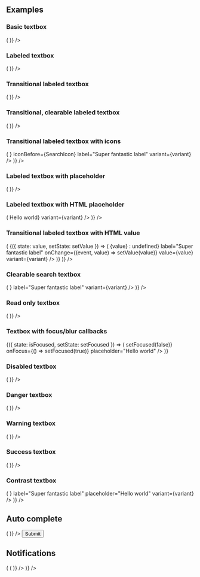 
<PageTitle src="components/Form/Textbox" title="Textbox" />
<Subtitle />
<Description />
<Primary />
<ArgsTable story={PRIMARY_STORY} />
<Stories />

## Examples

### Basic textbox

<Canvas>
  <Looper
    list={variants}
    render={variant => (
      <Rhythm grouped py={3}>
        <FormComponentDemo initialValue="Hello world" property="value" type="textbox">
          <Textbox variant={variant} />
        </FormComponentDemo>
      </Rhythm>
    )}
  />
</Canvas>

### Labeled textbox

<Canvas>
  <Looper
    list={variants}
    render={variant => (
      <Rhythm grouped py={3}>
        <FormComponentDemo initialValue="Hello world" property="value" type="textbox">
          <Textbox label="Super fantastic label" variant={variant} />
        </FormComponentDemo>
      </Rhythm>
    )}
  />
</Canvas>

### Transitional labeled textbox

<Canvas>
  <Looper
    list={variants}
    render={variant => (
      <Rhythm grouped py={3}>
        <FormComponentDemo property="value" type="textbox">
          <Textbox transitional label="Super fantastic label" variant={variant} />
        </FormComponentDemo>
      </Rhythm>
    )}
  />
</Canvas>

### Transitional, clearable labeled textbox

<Canvas>
  <Looper
    list={variants}
    render={variant => (
      <Rhythm grouped py={3}>
        <FormComponentDemo property="value" type="textbox">
          <Textbox clearable transitional label="Super fantastic label" variant={variant} />
        </FormComponentDemo>
      </Rhythm>
    )}
  />
</Canvas>

### Transitional labeled textbox with icons

<Canvas>
  <Looper
    list={variants}
    render={variant => (
      <Rhythm grouped py={3}>
        <FormComponentDemo property="value" type="textbox">
          <Textbox
            transitional
            iconAfter={<SpinnerIcon size={14} />}
            iconBefore={SearchIcon}
            label="Super fantastic label"
            variant={variant}
          />
        </FormComponentDemo>
      </Rhythm>
    )}
  />
</Canvas>

### Labeled textbox with placeholder

<Canvas>
  <Looper
    list={variants}
    render={variant => (
      <Rhythm grouped py={3}>
        <FormComponentDemo property="value" type="textbox">
          <Textbox label="Super fantastic label" placeholder="Hello world" variant={variant} />
        </FormComponentDemo>
      </Rhythm>
    )}
  />
</Canvas>

### Labeled textbox with HTML placeholder

<Canvas>
  <Looper
    list={variants}
    render={variant => (
      <Rhythm grouped py={3}>
        <FormComponentDemo property="value" type="textbox">
          <Textbox label="Super fantastic label" placeholder={<i>Hello world</i>} variant={variant} />
        </FormComponentDemo>
      </Rhythm>
    )}
  />
</Canvas>

### Transitional labeled textbox with HTML value

<Canvas>
  <Looper
    list={variants}
    render={variant => (
      <StateWrapper key={variant}>
        {({ state: value, setState: setValue }) => (
          <Rhythm grouped py={3} style={{ maxWidth: 400 }}>
            <Textbox
              alwaysUseFormatting
              clearable
              transitional
              formattedValue={value ? <i>{value}</i> : undefined}
              label="Super fantastic label"
              onChange={(event, value) => setValue(value)}
              value={value}
              variant={variant}
            />
          </Rhythm>
        )}
      </StateWrapper>
    )}
  />
</Canvas>

### Clearable search textbox

<Canvas>
  <Looper
    list={variants}
    render={variant => (
      <Rhythm grouped py={3}>
        <FormComponentDemo initialValue="Hello world" property="value" type="textbox">
          <Textbox clearable transitional iconBefore={<SearchIcon />} label="Super fantastic label" variant={variant} />
        </FormComponentDemo>
      </Rhythm>
    )}
  />
</Canvas>

### Read only textbox

<Canvas>
  <Looper
    list={variants}
    render={variant => (
      <Rhythm grouped py={3}>
        <FormComponentDemo initialValue="Hello world" property="value" type="textbox">
          <Textbox readOnly label="Super fantastic label" variant={variant} />
        </FormComponentDemo>
      </Rhythm>
    )}
  />
</Canvas>

### Textbox with focus/blur callbacks

<Canvas>
  <StateWrapper initialState={false}>
    {({ state: isFocused, setState: setFocused }) => (
      <FormComponentDemo property="value" type="textbox">
        <Textbox
          label={isFocused ? 'Focused label' : 'Blurred label'}
          onBlur={() => setFocused(false)}
          onFocus={() => setFocused(true)}
          placeholder="Hello world"
        />
      </FormComponentDemo>
    )}
  </StateWrapper>
</Canvas>

### Disabled textbox

<Canvas>
  <Looper
    list={variants}
    render={variant => (
      <Rhythm grouped py={3}>
        <FormComponentDemo initialValue="Hello world" property="value" type="textbox">
          <Textbox disabled label="Super fantastic label" variant={variant} />
        </FormComponentDemo>
      </Rhythm>
    )}
  />
</Canvas>

### Danger textbox

<Canvas>
  <Looper
    list={variants}
    render={variant => (
      <Rhythm grouped py={3}>
        <FormComponentDemo initialValue="Hello world" property="value" type="textbox">
          <Textbox transitional label="Super fantastic label" validity="danger" variant={variant} />
        </FormComponentDemo>
      </Rhythm>
    )}
  />
</Canvas>

### Warning textbox

<Canvas>
  <Looper
    list={variants}
    render={variant => (
      <Rhythm grouped py={3}>
        <FormComponentDemo initialValue="Hello world" property="value" type="textbox">
          <Textbox transitional label="Super fantastic label" validity="warning" variant={variant} />
        </FormComponentDemo>
      </Rhythm>
    )}
  />
</Canvas>

### Success textbox

<Canvas>
  <Looper
    list={variants}
    render={variant => (
      <Rhythm grouped py={3}>
        <FormComponentDemo initialValue="Hello world" property="value" type="textbox">
          <Textbox transitional label="Super fantastic label" validity="success" variant={variant} />
        </FormComponentDemo>
      </Rhythm>
    )}
  />
</Canvas>

### Contrast textbox

<Canvas contrast>
  <Looper
    list={variants}
    render={variant => (
      <Rhythm grouped py={3}>
        <FormComponentDemo property="value" type="textbox">
          <Textbox
            clearable
            contrast
            transitional
            iconBefore={<SearchIcon />}
            label="Super fantastic label"
            placeholder="Hello world"
            variant={variant}
          />
        </FormComponentDemo>
      </Rhythm>
    )}
  />
</Canvas>

## Auto complete

<Canvas>
  <React.Fragment>
    <form autoComplete="on" name="autoComplete">
      <Looper
        list={variants}
        render={variant => (
          <Rhythm grouped py={3}>
            <FormComponentDemo property="value" type="textbox">
              <Textbox
                clearable
                transitional
                autoComplete="email"
                iconBefore={EmailIcon}
                label="Email"
                name={`email-${variant}`}
                type="email"
                variant={variant}
              />
            </FormComponentDemo>
          </Rhythm>
        )}
      />
      <Rhythm ml={3} mt={4} pr={3} style={{ maxWidth: 400 }}>
        <Flex justifyContent="flex-end">
          <Button color="primary" shape="brick" type="submit" weight="shaded">
            Submit
          </Button>
        </Flex>
      </Rhythm>
    </form>
  </React.Fragment>
</Canvas>

## Notifications

<Canvas>
  <Looper
    list={['danger', 'warning', 'success', 'primary', 'neutral']}
    render={level => (
      <Looper
        list={variants}
        render={variant => (
          <Rhythm grouped py={3}>
            <FormComponentDemo initialValue="Hello world" property="value" type="textbox">
              <NotifiedTextbox
                clearable
                transitional
                label="Super fantastic label"
                level={level}
                notification={`This is an example ${level} notification.`}
                variant={variant}
              />
            </FormComponentDemo>
          </Rhythm>
        )}
      />
    )}
  />
</Canvas>

